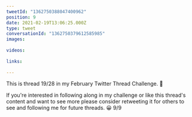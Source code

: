 ```yaml
---
tweetId: "1362750388047400962"
position: 9
date: 2021-02-19T13:06:25.000Z
type: tweet
conversationId: "1362750379612585985"
images:
  
videos:
  
links:
  
---
```

This is thread 19/28 in my February Twitter Thread Challenge. 📆

If you're interested in following along in my challenge or like this thread's content and want to see more please consider retweeting it for others to see and following me for future threads. 😀 9/9
